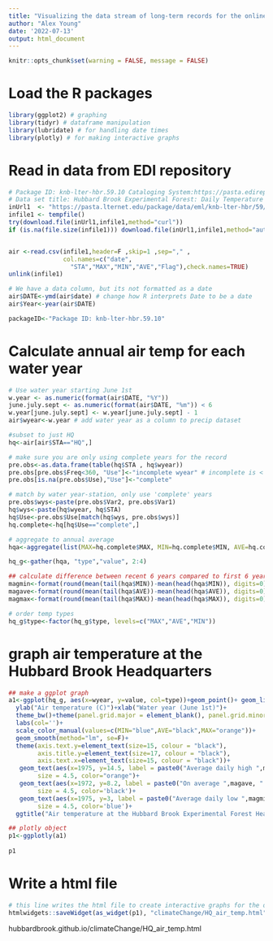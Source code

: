 ```yaml
---
title: "Visualizing the data stream of long-term records for the online book"
author: "Alex Young"
date: '2022-07-13'
output: html_document
---
```



```r
knitr::opts_chunk$set(warning = FALSE, message = FALSE)
```
# Load the R packages
```r
library(ggplot2) # graphing
library(tidyr) # dataframe manipulation
library(lubridate) # for handling date times
library(plotly) # for making interactive graphs
```
# Read in data from EDI repository
```r
# Package ID: knb-lter-hbr.59.10 Cataloging System:https://pasta.edirepository.org.
# Data set title: Hubbard Brook Experimental Forest: Daily Temperature Record, 1955 - present.
inUrl1  <- "https://pasta.lternet.edu/package/data/eml/knb-lter-hbr/59/10/9723086870f14b48409869f6c06d6aa8" 
infile1 <- tempfile()
try(download.file(inUrl1,infile1,method="curl"))
if (is.na(file.size(infile1))) download.file(inUrl1,infile1,method="auto")


air <-read.csv(infile1,header=F ,skip=1 ,sep="," , 
               col.names=c("date",     
                 "STA","MAX","MIN","AVE","Flag"),check.names=TRUE)
unlink(infile1)

# We have a data column, but its not formatted as a date
air$DATE<-ymd(air$date) # change how R interprets Date to be a date
air$Year<-year(air$DATE)

packageID<-"Package ID: knb-lter-hbr.59.10"
```
# Calculate annual air temp for each water year
```r
# Use water year starting June 1st
w.year <- as.numeric(format(air$DATE, "%Y"))
june.july.sept <- as.numeric(format(air$DATE, "%m")) < 6
w.year[june.july.sept] <- w.year[june.july.sept] - 1
air$wyear<-w.year # add water year as a column to precip dataset

#subset to just HQ
hq<-air[air$STA=="HQ",]

# make sure you are only using complete years for the record
pre.obs<-as.data.frame(table(hq$STA , hq$wyear))
pre.obs[pre.obs$Freq<360, "Use"]<-"incomplete wyear" # incomplete is < 360 days
pre.obs[is.na(pre.obs$Use),"Use"]<-"complete"

# match by water year-station, only use 'complete' years
pre.obs$wys<-paste(pre.obs$Var2, pre.obs$Var1)
hq$wys<-paste(hq$wyear, hq$STA)
hq$Use<-pre.obs$Use[match(hq$wys, pre.obs$wys)]
hq.complete<-hq[hq$Use=="complete",]

# aggregate to annual average
hqa<-aggregate(list(MAX=hq.complete$MAX, MIN=hq.complete$MIN, AVE=hq.complete$AVE), by=list(wyear=hq.complete$wyear), FUN="mean")

hq_g<-gather(hqa, "type","value", 2:4)

## calculate difference between recent 6 years compared to first 6 years
magmin<-format(round(mean(tail(hqa$MIN))-mean(head(hqa$MIN)), digits=0))
magave<-format(round(mean(tail(hqa$AVE))-mean(head(hqa$AVE)), digits=0))
magmax<-format(round(mean(tail(hqa$MAX))-mean(head(hqa$MAX)), digits=0))

# order temp types
hq_g$type<-factor(hq_g$type, levels=c("MAX","AVE","MIN"))
```
# graph air temperature at the Hubbard Brook Headquarters
```r
## make a ggplot graph
a1<-ggplot(hq_g, aes(x=wyear, y=value, col=type))+geom_point()+ geom_line()+
  ylab("Air temperature (C)")+xlab("Water year (June 1st)")+
  theme_bw()+theme(panel.grid.major = element_blank(), panel.grid.minor = element_blank())+
  labs(col='')+
  scale_color_manual(values=c(MIN="blue",AVE="black",MAX="orange"))+
  geom_smooth(method="lm", se=F)+
  theme(axis.text.y=element_text(size=15, colour = "black"),
        axis.title.y=element_text(size=17, colour = "black"),
        axis.text.x=element_text(size=15, colour = "black"))+
   geom_text(aes(x=1975, y=14.5, label = paste0("Average daily high ",magmax, " degree hotter")),
        size = 4.5, color="orange")+
   geom_text(aes(x=1972, y=8.2, label = paste0("On average ",magave, " degrees hotter")),
        size = 4.5, color='black')+
   geom_text(aes(x=1975, y=3, label = paste0("Average daily low ",magmin, " degrees hotter")),
        size = 4.5, color='blue')+
  ggtitle("Air temperature at the Hubbard Brook Experimental Forest Headquarters")

## plotly object
p1<-ggplotly(a1)
                                  
p1
```
# Write a html file 
```r
# this line writes the html file to create interactive graphs for the online book
htmlwidgets::saveWidget(as_widget(p1), "climateChange/HQ_air_temp.html")
```

hubbardbrook.github.io/climateChange/HQ_air_temp.html
